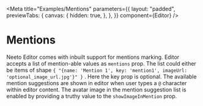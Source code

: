 
<Meta
  title="Examples/Mentions"
  parameters={{
    layout: "padded",
    previewTabs: {
      canvas: {
        hidden: true,
      },
    },
  }}
  component={Editor}
/>

# Mentions

Neeto Editor comes with inbuilt support for mentions marking. Editor accepts a
list of mention-able values as `mentions` prop. The list could either be items
of shape
`{ "{name: 'Mention 1', key: 'mention1', imageUrl: 'optional_image_url.jpg'}" }`
. Here the key prop is optional. The available mention suggestions are shown in
editor when user types a `@` character within editor content. The avatar image
in the mention suggestion list is enabled by providing a truthy value to the
`showImageInMention` prop.

<Canvas>
  <Story name="Error state">
    <Editor
      mentions={[
        {
          name: "Oliver Smith",
          key: "oliver-smith",
          imageUrl: "https://i.pravatar.cc/300",
        },
        {
          name: "Eve Smith",
          key: "eve-smith",
          imageUrl: "https://i.pravatar.cc/300",
        },
      ]}
      showImageInMention
    />
  </Story>
</Canvas>
